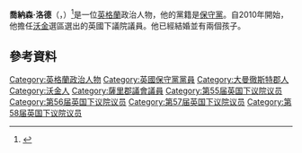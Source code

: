 '''喬納森·洛德'''（{{lang-en|Jonathan Lord}}，{{bd|1962年|9月17日}}）<ref name="London Gazette 2010">{{London Gazette |issue=59418 |date=13 May 2010 |startpage=8747 }}</ref>是一位[[英格蘭|英格蘭]]政治人物，他的黨籍是[[保守黨_(英國)|保守黨]]。自2010年開始，他擔任[[沃金_(英國國會選區)|沃金]]選區選出的英國下議院議員。他已經結婚並有兩個孩子。
==參考資料==
{{Reflist}}

{{DEFAULTSORT:Lord, Jonathan}}
[[Category:英格蘭政治人物|Category:英格蘭政治人物]]
[[Category:英國保守黨黨員|Category:英國保守黨黨員]]
[[Category:大曼徹斯特郡人|Category:大曼徹斯特郡人]]
[[Category:沃金人|Category:沃金人]]
[[Category:薩里郡議會議員|Category:薩里郡議會議員]]
[[Category:第55届英国下议院议员|Category:第55届英国下议院议员]]
[[Category:第56届英国下议院议员|Category:第56届英国下议院议员]]
[[Category:第57届英国下议院议员|Category:第57届英国下议院议员]]
[[Category:第58届英国下议院议员|Category:第58届英国下议院议员]]